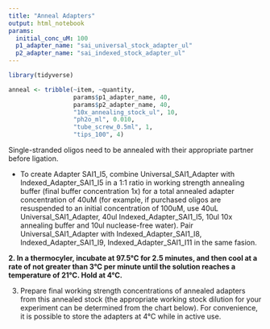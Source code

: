 ```yaml
---
title: "Anneal Adapters"
output: html_notebook
params:
  initial_conc_uM: 100
  p1_adapter_name: "sai_universal_stock_adapter_ul"
  p2_adapter_name: "sai_indexed_stock_adapter_ul"
---
```


```r
library(tidyverse)
```

```r
anneal <- tribble(~item, ~quantity,
                  params$p1_adapter_name, 40,
                  params$p2_adapter_name, 40, 
                  "10x_annealing_stock_ul", 10,
                  "ph2o_ml", 0.010, 
                  "tube_screw_0.5ml", 1,
                  "tips_100", 4)

```

Single-stranded oligos need to be annealed with their appropriate partner before ligation. 
 
- To create Adapter SAI1_I5, combine Universal_SAI1_Adapter with Indexed_Adapter_SAI1_I5 in a 1:1 ratio in working strength annealing buffer (final buffer concentration 1x) for a total annealed adapter concentration of 40uM (for example, if purchased oligos are resuspended to an initial concentration of 100uM, use 40uL Universal_SAI1_Adapter, 40ul Indexed_Adapter_SAI1_I5, 10ul 10x annealing buffer and 10ul nuclease-free water). Pair Universal_SAI1_Adapter with Indexed_Adapter_SAI1_I8, Indexed_Adapter_SAI1_I9, Indexed_Adapter_SAI1_I11 in the same fasion.


**2.   In a thermocyler, incubate at 97.5°C for 2.5 minutes, and then cool at a rate of not greater than 3°C per minute until the solution reaches a temperature of 21°C. Hold at 4°C.**

3.   Prepare final working strength concentrations of annealed adapters from this annealed stock (the appropriate working stock dilution for your experiment can be determined from the chart below). For convenience, it is possible to store the adapters at 4°C while in active use.  
